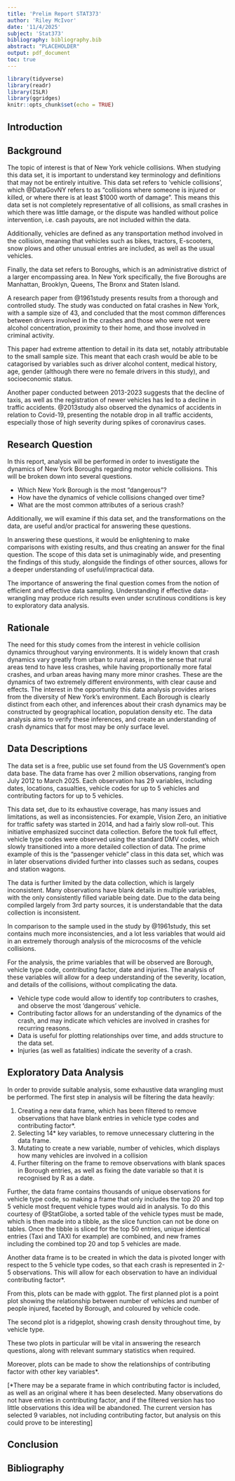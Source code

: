 ```yaml
---
title: 'Prelim Report STAT373'
author: 'Riley McIvor'
date: '11/4/2025'
subject: 'Stat373'
bibliography: bibliography.bib
abstract: "PLACEHOLDER"
output: pdf_document
toc: true
---
```


```r
library(tidyverse)
library(readr)
library(ISLR)
library(ggridges)
knitr::opts_chunk$set(echo = TRUE)
```

## Introduction

## Background

The topic of interest is that of New York vehicle collisions. When studying this data set, it is important to understand key terminology and definitions that may not be entirely intuitive. This data set refers to 'vehicle collisions', which @DataGovNY refers to as "collisions where someone is injured or killed, or where there is at least \$1000 worth of damage". This means this data set is not completely representative of all collisions, as small crashes in which there was little damage, or the dispute was handled without police intervention, i.e. cash payouts, are not included within the data.

Additionally, vehicles are defined as any transportation method involved in the collision, meaning that vehicles such as bikes, tractors, E-scooters, snow plows and other unusual entries are included, as well as the usual vehicles.

Finally, the data set refers to Boroughs, which is an administrative district of a larger encompassing area. In New York specifically, the five Boroughs are Manhattan, Brooklyn, Queens, The Bronx and Staten Island.

A research paper from @1961study presents results from a thorough and controlled study. The study was conducted on fatal crashes in New York, with a sample size of 43, and concluded that the most common differences between drivers involved in the crashes and those who were not were alcohol concentration, proximity to their home, and those involved in criminal activity.

This paper had extreme attention to detail in its data set, notably attributable to the small sample size. This meant that each crash would be able to be catagorised by variables such as driver alcohol content, medical history, age, gender (although there were no female drivers in this study), and socioeconomic status.

Another paper conducted between 2013-2023 suggests that the decline of taxis, as well as the registration of newer vehicles has led to a decline in traffic accidents. @2013study also observed the dynamics of accidents in relation to Covid-19, presenting the notable drop in all traffic accidents, especially those of high severity during spikes of coronavirus cases.

## Research Question

In this report, analysis will be performed in order to investigate the dynamics of New York Boroughs regarding motor vehicle collisions. This will be broken down into several questions.

-   Which New York Borough is the most "dangerous"?
-   How have the dynamics of vehicle collisions changed over time?
-   What are the most common attributes of a serious crash?

Additionally, we will examine if this data set, and the transformations on the data, are useful and/or practical for answering these questions.

In answering these questions, it would be enlightening to make comparisons with existing results, and thus creating an answer for the final question. The scope of this data set is unimaginably wide, and presenting the findings of this study, alongside the findings of other sources, allows for a deeper understanding of useful/impractical data.

The importance of answering the final question comes from the notion of efficient and effective data sampling. Understanding if effective data-wrangling may produce rich results even under scrutinous conditions is key to exploratory data analysis. 

## Rationale

The need for this study comes from the interest in vehicle collision dynamics throughout varying environments. It is widely known that crash dynamics vary greatly from urban to rural areas, in the sense that rural areas tend to have less crashes, while having proportionally more fatal crashes, and urban areas having many more minor crashes. These are the dynamics of two extremely different environments, with clear cause and effects. The interest in the opportunity this data analysis provides arises from the diversity of New York's environment. Each Borough is clearly distinct from each other, and inferences about their crash dynamics may be constructed by geographical location, population density etc. The data analysis aims to verify these inferences, and create an understanding of crash dynamics that for most may be only surface level.

## Data Descriptions

The data set is a free, public use set found from the US Government's open data base. The data frame has over 2 million observations, ranging from July 2012 to March 2025. Each observation has 29 variables, including dates, locations, casualties, vehicle codes for up to 5 vehicles and contributing factors for up to 5 vehicles.

This data set, due to its exhaustive coverage, has many issues and limitations, as well as inconsistencies. For example, Vision Zero, an initiative for traffic safety was started in 2014, and had a fairly slow roll-out. This initiative emphasized succinct data collection. Before the took full effect, vehicle type codes were observed using the standard DMV codes, which slowly transitioned into a more detailed collection of data. The prime example of this is the "passenger vehicle" class in this data set, which was in later observations divided further into classes such as sedans, coupes and station wagons.

The data is further limited by the data collection, which is largely inconsistent. Many observations have blank details in multiple variables, with the only consistently filled variable being date. Due to the data being compiled largely from 3rd party sources, it is understandable that the data collection is inconsistent.

In comparison to the sample used in the study by @1961study, this set contains much more inconsistencies, and a lot less variables that would aid in an extremely thorough analysis of the microcosms of the vehicle collisions.

For the analysis, the prime variables that will be observed are Borough, vehicle type code, contributing factor, date and injuries. The analysis of these variables will allow for a deep understanding of the severity, location, and details of the collisions, without complicating the data.

-   Vehicle type code would allow to identify top contributers to crashes, and observe the most 'dangerous' vehicle.
-   Contributing factor allows for an understanding of the dynamics of the crash, and may indicate which vehicles are involved in crashes for recurring reasons.
-   Data is useful for plotting relationships over time, and adds structure to the data set.
-   Injuries (as well as fatalities) indicate the severity of a crash.

## Exploratory Data Analysis

In order to provide suitable analysis, some exhaustive data wrangling must be performed. The first step in analysis will be filtering the data heavily:

1.  Creating a new data frame, which has been filtered to remove observations that have blank entries in vehicle type codes and contributing factor\*.
2.  Selecting 14\* key variables, to remove unnecessary cluttering in the data frame.
3.  Mutating to create a new variable, number of vehicles, which displays how many vehicles are involved in a collision
4.  Further filtering on the frame to remove observations with blank spaces in Borough entries, as well as fixing the date variable so that it is recognised by R as a date.

Further, the data frame contains thousands of unique observations for vehicle type code, so making a frame that only includes the top 20 and top 5 vehicle most frequent vehicle types would aid in analysis. To do this courtesy of @StatGlobe, a sorted table of the vehicle types must be made, which is then made into a tibble, as the slice function can not be done on tables. Once the tibble is sliced for the top 50 entries, unique identical entries (Taxi and TAXI for example) are combined, and new frames including the combined top 20 and top 5 vehicles are made.

Another data frame is to be created in which the data is pivoted longer with respect to the 5 vehicle type codes, so that each crash is represented in 2-5 observations. This will allow for each observation to have an individual contributing factor\*.

From this, plots can be made with ggplot. The first planned plot is a point plot showing the relationship between number of vehicles and number of people injured, faceted by Borough, and coloured by vehicle code.

The second plot is a ridgeplot, showing crash density throughout time, by vehicle type.

These two plots in particular will be vital in answering the research questions, along with relevant summary statistics when required.

Moreover, plots can be made to show the relationships of contributing factor with other key variables\*.

[\*There may be a separate frame in which contributing factor is included, as well as an original where it has been deselected. Many observations do not have entries in contributing factor, and if the filtered version has too little observations this idea will be abandoned. The current version has selected 9 variables, not including contributing factor, but analysis on this could prove to be interesting]

## Conclusion

## Bibliography
